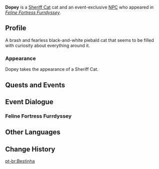 {{Character Infobox
|type             = Event NPC
|image            = NPC Dopey.png
|region           = Mondstadt
|location         = Mondstadt
|affiliation      = Furball Fortress
|group            = Cat NPCs
}}
'''Dopey''' is a [[Sheriff Cat]] cat and an event-exclusive [[NPC]] who appeared in ''[[Feline Fortress Furrdyssey]]''.

==Profile==
A brash and fearless black-and-white piebald cat that seems to be filled with curiosity about everything around it. 

===Appearance===
Dopey takes the appearance of a Sheriff Cat.

==Quests and Events==
{{Quests and Events}}

==Event Dialogue==
===Feline Fortress Furrdyssey===
{{Transclude|Feline Fortress Furrdyssey/Story|Fischl and Dopey}}

==Other Languages==
{{Other Languages
|en       = Dopey
|zhs      = 阿呆
|zhs_rm   = Ādāi
|zht      = 阿呆
|zht_rm   = Ādāi
|zh_tl    = Dopey
|zh_note  = The character {{zh|呆|dāi}} means "dull, simple-minded."
|ja       = ボー
|ja_rm    = Boo
|ja_tl    = Empty-Head
|ja_note  = The onomatopoeic word {{ja|ボーっと|bootto}} describes someone who is dazed, absent-minded, or zoning out. 
|ko       = 맹냥이
|ko_rm    = 
|ko_tl    = 
|es       = Bobi
|es_tl    = Dopey
|fr       = Benêt
|fr_tl    = Simpleton
|ru       = Познайка
|ru_tl    = 
|th       = Dopey
|vi       = Ngốc Nghếch
|vi_tl    = 
|de       = Dusselchen
|de_tl    = Dopey
|id       = Si Telmi
|id_tl    = The Slow Thinker
|id_note  = ''Telmi'' is a coined adjective made of {{id|telat|late,}} and {{id|mikir|thinking.}}
|pt       = Bestinha
|pt_tl    = 
|tr       = Şaşkın
|tr_tl    = 
|it       = Tontolotto
|it_tl    = 
}}

==Change History==
{{Change History|4.5}}

[[pt-br:Bestinha]]